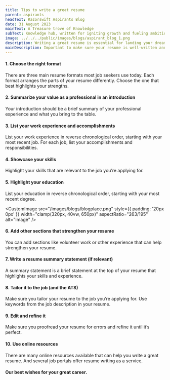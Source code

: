 ```yaml
---
title: Tips to write a great resume
parent: aspirants
headText: Razorswift Aspirants Blog
date: 31 August 2023
mainText: A Treasure trove of Knowledge
subText: Knowledge hub, written for igniting growth and fueling ambitions
image: ../../../public/images/blogs/aspirant_blog_1.png
description: Writing a great resume is essential for landing your dream job. A resume is a summary of your career, showcasing the jobs you’ve held and currently hold, the responsibilities you’ve taken on, the skills you’ve developed, and the qualities you bring to the table as an employee
mainDescription: Important to make sure your resume is well-written and easy to read. Here are some tips on how to write a great resume
---
```


#### 1. Choose the right format

There are three main resume formats most job seekers use today. Each format arranges the parts of your resume differently. Choose the one that best highlights your strengths.

#### 2. Summarize your value as a professional in an introduction

Your introduction should be a brief summary of your professional experience and what you bring to the table.

#### 3. List your work experience and accomplishments

List your work experience in reverse chronological order, starting with your most recent job. For each job, list your accomplishments and responsibilities.

#### 4. Showcase your skills

Highlight your skills that are relevant to the job you’re applying for.

#### 5. Highlight your education

List your education in reverse chronological order, starting with your most recent degree.

<CustomImage
  src="/images/blogs/blogplace.png"
  style={{ padding: '20px 0px' }}
  width="clamp(320px, 40vw, 650px)"
  aspectRatio="263/195"
  alt="Image"
/>

#### 6. Add other sections that strengthen your resume

You can add sections like volunteer work or other experience that can help strengthen your resume.

#### 7. Write a resume summary statement (if relevant)

A summary statement is a brief statement at the top of your resume that highlights your skills and experience.

#### 8. Tailor it to the job (and the ATS)

Make sure you tailor your resume to the job you’re applying for. Use keywords from the job description in your resume.

#### 9. Edit and refine it

Make sure you proofread your resume for errors and refine it until it’s perfect.

#### 10. Use online resources

There are many online resources available that can help you write a great resume. And several job portals offer resume writing as a service.

#### Our best wishes for your great career.
